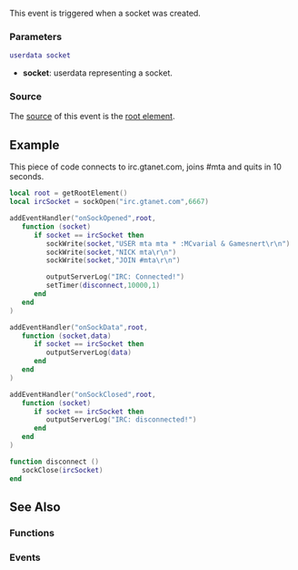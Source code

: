 <pageclass class="#AA7592" subcaption="Sockets Module"></pageclass>

{{ModuleFunction|Sockets}}
This event is triggered when a socket was created.

===Parameters===
<syntaxhighlight lang="lua">
userdata socket
</syntaxhighlight> 

* '''socket''': userdata representing a socket.

===Source===
The [[/event_system#Event_source.md|source]] of this event is the [[/root element.md|root element]].

==Example==
This piece of code connects to irc.gtanet.com, joins #mta and quits in 10 seconds.
<syntaxhighlight lang="lua">
local root = getRootElement()
local ircSocket = sockOpen("irc.gtanet.com",6667)

addEventHandler("onSockOpened",root,
   function (socket)
      if socket == ircSocket then
         sockWrite(socket,"USER mta mta * :MCvarial & Gamesnert\r\n")
         sockWrite(socket,"NICK mta\r\n")
         sockWrite(socket,"JOIN #mta\r\n")

         outputServerLog("IRC: Connected!")
         setTimer(disconnect,10000,1)
      end
   end
)

addEventHandler("onSockData",root,
   function (socket,data)
      if socket == ircSocket then
         outputServerLog(data)
      end
   end
)

addEventHandler("onSockClosed",root,
   function (socket)
      if socket == ircSocket then
         outputServerLog("IRC: disconnected!")
      end
   end
)

function disconnect ()
   sockClose(ircSocket)
end
</syntaxhighlight>

==See Also==
===Functions===
{{Modules/Sockets/Functions}}

===Events===
{{Modules/Sockets/Events}}